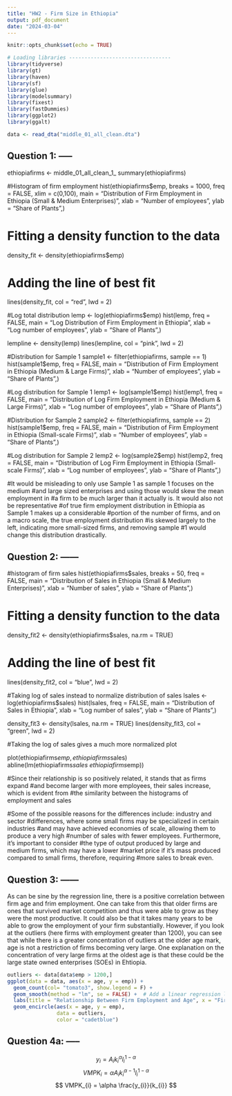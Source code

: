 ```yaml
---
title: "HW2 - Firm Size in Ethiopia"
output: pdf_document
date: "2024-03-04"
---
```


```r
knitr::opts_chunk$set(echo = TRUE)

# Loading libraries ---------------------------------
library(tidyverse)
library(gt)
library(haven)
library(sf)
library(glue)
library(modelsummary)
library(fixest)
library(fastDummies)
library(ggplot2)
library(ggalt)

data <- read_dta("middle_01_all_clean.dta")
```

## Question 1: -----

ethiopiafirms <- middle_01_all_clean_1_
summary(ethiopiafirms)

#Histogram of firm employment
hist(ethiopiafirms$emp, breaks = 1000, freq = FALSE, xlim = c(0,100), 
     main = "Distribution of Firm Employment in Ethiopia (Small & Medium Enterprises)",
     xlab = "Number of employees",
     ylab = "Share of Plants",)

# Fitting a density function to the data
density_fit <- density(ethiopiafirms$emp)

# Adding the line of best fit
lines(density_fit, col = "red", lwd = 2)

#Log total distribution
lemp <- log(ethiopiafirms$emp)
hist(lemp, freq = FALSE,
     main = "Log Distribution of Firm Employment in Ethiopia",
     xlab = "Log number of employees",
     ylab = "Share of Plants",)

lempline <- density(lemp)
lines(lempline, col = "pink", lwd = 2)

#Distribution for Sample 1
sample1 <- filter(ethiopiafirms, sample == 1)
hist(sample1$emp, freq = FALSE,
     main = "Distribution of Firm Employment in Ethiopia (Medium & Large Firms)",
     xlab = "Number of employees",
     ylab = "Share of Plants",)

#Log distribution for Sample 1
lemp1 <- log(sample1$emp)
hist(lemp1, freq = FALSE,
     main = "Distribution of Log Firm Employment in Ethiopia (Medium & Large Firms)",
     xlab = "Log number of employees",
     ylab = "Share of Plants",)

#Distribution for Sample 2
sample2 <- filter(ethiopiafirms, sample == 2)
hist(sample1$emp, freq = FALSE,
     main = "Distribution of Firm Employment in Ethiopia (Small-scale Firms)",
     xlab = "Number of employees",
     ylab = "Share of Plants",)

#Log distribution for Sample 2
lemp2 <- log(sample2$emp)
hist(lemp2, freq = FALSE,
     main = "Distribution of Log Firm Employment in Ethiopia (Small-scale Firms)",
     xlab = "Log number of employees",
     ylab = "Share of Plants",)

#It would be misleading to only use Sample 1 as sample 1 focuses on the medium
#and large sized enterprises and using those would skew the mean employment in
#a firm to be much larger than it actually is. It would also not be representative
#of true firm employment distribution in Ethiopia as Sample 1 makes up a considerable
#portion of the number of firms, and on a macro scale, the true employment distribution
#is skewed largely to the left, indicating more small-sized firms, and removing sample
#1 would change this distribution drastically.


## Question 2: ------

#histogram of firm sales
hist(ethiopiafirms$sales, breaks = 50, freq = FALSE, 
     main = "Distribution of Sales in Ethiopia (Small & Medium Enterprises)",
     xlab = "Number of sales",
     ylab = "Share of Plants",)

# Fitting a density function to the data
density_fit2 <- density(ethiopiafirms$sales, na.rm = TRUE)

# Adding the line of best fit
lines(density_fit2, col = "blue", lwd = 2)

#Taking log of sales instead to normalize distribution of sales
lsales <- log(ethiopiafirms$sales)
hist(lsales, freq = FALSE,
     main = "Distribution of Sales in Ethiopia",
     xlab = "Log number of sales",
     ylab = "Share of Plants",)

density_fit3 <- density(lsales, na.rm = TRUE)
lines(density_fit3, col = "green", lwd = 2)

#Taking the log of sales gives a much more normalized plot

plot(ethiopiafirms$emp, ethiopiafirms$sales)
abline(lm(ethiopiafirms$sales ~ ethiopiafirms$emp))

#Since their relationship is so positively related, it stands that as firms expand
#and become larger with more employees, their sales increase, which is evident from
#the similarity between the histograms of employment and sales

#Some of the possible reasons for the differences include: industry and sector
#differences, where some small firms may be specialized in certain industries 
#and may have achieved economies of scale, allowing them to produce a very high
#number of sales with fewer employees. Furthermore, it's important to consider
#the type of output produced by large and medium firms, which may have a lower
#market price if it's mass produced compared to small firms, therefore, requiring
#more sales to break even. 

## Question 3: ------

As can be sine by the regression line, there is a positive correlation between 
firm age and frim employment. One can take from this that older firms are ones
that survived market competition and thus were able to grow as they were the 
most productive. It could also be that it takes many years to be able to grow the employment of your firm substantially.
However, if you look at the outliers (here firms with employment greater than 1200), you can see that while there is a greater concentration of outliers at the older age mark, age is not a restriction of firms becoming very large. One explanation on the concentration of very large firms at the oldest age is that these could be the large state owned enterprises (SOEs) in Ehtiopia.

```r
outliers <- data[data$emp > 1200,]
ggplot(data = data, aes(x = age, y = emp)) +
  geom_count(col= "tomato3", show.legend = F) +
  geom_smooth(method = "lm", se = FALSE) +  # Add a linear regression line
  labs(title = "Relationship Between Firm Employment and Age", x = "Firm Age", y = "Firm Employment") +
  geom_encircle(aes(x = age, y = emp),
                data = outliers,
                color = "cadetblue")
```

## Question 4a: -----

$$
y_{i} = A_{i}k_{i}^{\alpha}l_{i}^{1-\alpha}
$$
$$
VMPK_{i} = \alpha A_{i}k_{i}^{\alpha-1}l_{i}^{1-\alpha}
$$
$$
VMPK_{i} = \alpha \frac{y_{i}}{k_{i}}
$$

